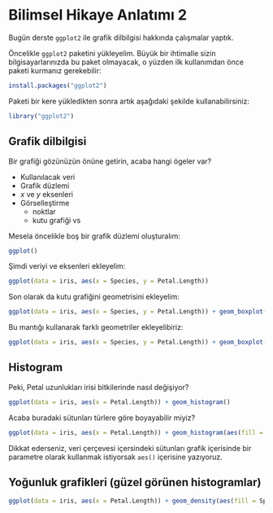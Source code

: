 # Bilimsel Hikaye Anlatımı 2

Bugün derste `ggplot2` ile grafik dilbilgisi hakkında çalışmalar yaptık.

Öncelikle `ggplot2` paketini yükleyelim. Büyük bir ihtimalle sizin bilgisayarlarınızda bu paket olmayacak, o yüzden ilk kullanımdan önce paketi kurmanız gerekebilir:

```r
install.packages("ggplot2")
```

Paketi bir kere yükledikten sonra artık aşağıdaki şekilde kullanabilirsiniz:

```r
library("ggplot2")
```

## Grafik dilbilgisi

Bir grafiği gözünüzün önüne getirin, acaba hangi ögeler var?

+ Kullanılacak veri 
+ Grafik düzlemi
+ $x$ ve $y$ eksenleri
+ Görselleştirme 
    + noktlar
    + kutu grafiği vs

Mesela öncelikle boş bir grafik düzlemi oluşturalım:

```r
ggplot()
```

Şimdi veriyi ve eksenleri ekleyelim:

```r
ggplot(data = iris, aes(x = Species, y = Petal.Length))
```

Son olarak da kutu grafiğini geometrisini ekleyelim:

```r
ggplot(data = iris, aes(x = Species, y = Petal.Length)) + geom_boxplot()
```

Bu mantığı kullanarak farklı geometriler ekleyelibiriz:

```r
ggplot(data = iris, aes(x = Species, y = Petal.Length)) + geom_boxplot() + geom_point()
```

## Histogram

Peki, Petal uzunlukları irisi bitkilerinde nasıl değişiyor?

```r
ggplot(data = iris, aes(x = Petal.Length)) + geom_histogram()
```

Acaba buradaki sütunları türlere göre boyayabilir miyiz?

```r
ggplot(data = iris, aes(x = Petal.Length)) + geom_histogram(aes(fill = Species))
```

Dikkat ederseniz, veri çerçevesi içersindeki sütunları grafik içerisinde bir parametre olarak kullanmak istiyorsak `aes()` içerisine yazıyoruz.

## Yoğunluk grafikleri (güzel görünen histogramlar)

```r
ggplot(data = iris, aes(x = Petal.Length)) + geom_density(aes(fill = Species), alpha = 0.8)
```
